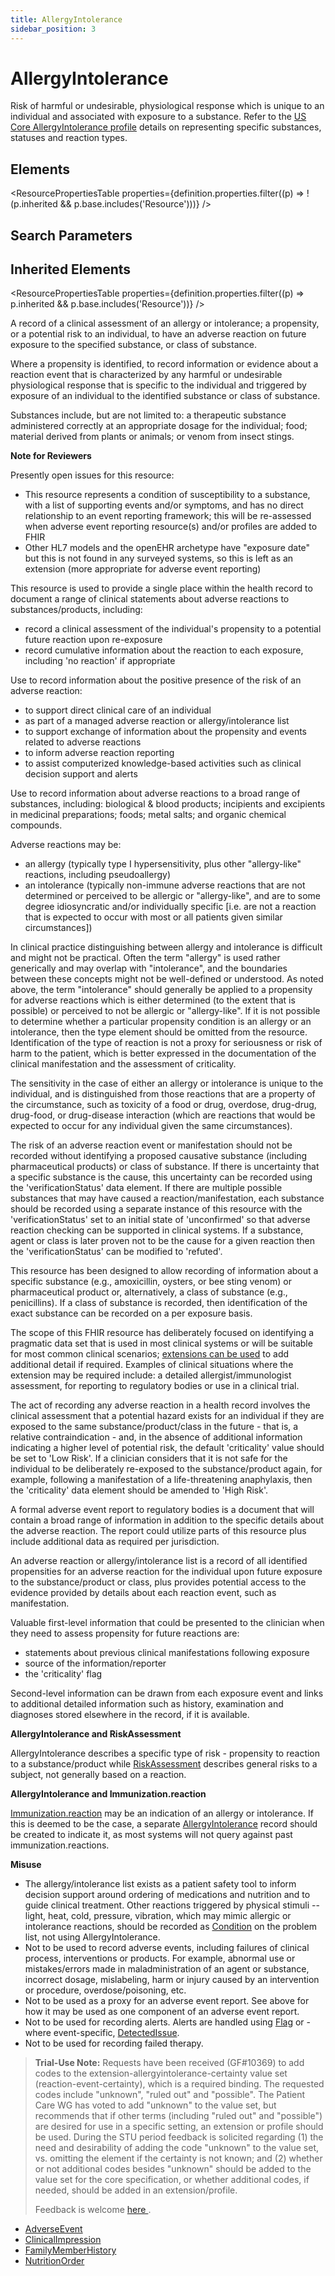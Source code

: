 ```yaml
---
title: AllergyIntolerance
sidebar_position: 3
---
```



# AllergyIntolerance

Risk of harmful or undesirable, physiological response which is unique to an individual and associated with exposure to a substance. Refer to the [US Core AllergyIntolerance profile](https://hl7.org/fhir/us/core/stu3.1.1/StructureDefinition-us-core-allergyintolerance.html) details on representing specific substances, statuses and reaction types.

<Tabs queryString="section">
  <TabItem value="schema" label="Schema" default>

## Elements

<ResourcePropertiesTable
  properties={definition.properties.filter((p) => !(p.inherited && p.base.includes('Resource')))}
/>

## Search Parameters

<SearchParamsTable searchParams={definition.searchParameters} />

## Inherited Elements

<ResourcePropertiesTable properties={definition.properties.filter((p) => p.inherited && p.base.includes('Resource'))} />

  </TabItem>
  <TabItem value="usage" label="Usage">
<div> <a name="scope"></a> <p> A record of a clinical assessment of an allergy or intolerance; a propensity, or a potential risk  to an individual, to have an adverse reaction on future exposure to the specified substance, or class  of substance.  </p> <p> Where a propensity is identified, to record information or evidence about a reaction event  that is characterized by any harmful or undesirable physiological response that is specific  to the individual and triggered by exposure of an individual to the identified substance  or class of substance. </p> <p> <Link to="/docs/api/fhir/resources/substance">Substances</Link> include, but are not limited to: a therapeutic substance administered correctly  at an appropriate dosage for the individual; food; material derived from plants or animals;  or venom from insect stings. </p> <p> <b>Note for Reviewers</b> </p> <p> Presently open issues for this resource: </p> <ul> <li>This resource represents a condition of susceptibility to a substance, with a list of supporting events and/or symptoms,    and has no direct relationship to an event reporting framework; this will be re-assessed when adverse event reporting resource(s) and/or profiles are added to FHIR  </li> <li>Other HL7 models and the openEHR archetype have "exposure date" but this is not found in any surveyed systems, so this is left as an extension (more appropriate for adverse event reporting)</li> </ul> </div>
  </TabItem>
  <TabItem value="relationships" label="Relationships">
<div> <a name="bnr"></a> <p> This resource is used to provide a single place within the health record to document a range of clinical statements about adverse reactions to substances/products, including: </p> <ul> <li>record a clinical assessment of the individual's propensity to a potential future reaction upon re-exposure</li> <li>record cumulative information about the reaction to each exposure, including 'no reaction' if appropriate</li> </ul> <p> Use to record information about the positive presence of the risk of an adverse reaction: </p> <ul> <li>to support direct clinical care of an individual</li> <li>as part of a managed adverse reaction or allergy/intolerance list</li> <li>to support exchange of information about the propensity and events related to adverse reactions</li> <li>to inform adverse reaction reporting</li> <li>to assist computerized knowledge-based activities such as clinical decision support and alerts</li> </ul> <p> Use to record information about adverse reactions to a broad range of substances, including: biological  &amp; blood products; incipients and excipients in medicinal preparations; foods; metal salts; and organic chemical compounds.   </p> <p> Adverse reactions may be: </p> <ul> <li>an allergy (typically type I hypersensitivity, plus other "allergy-like" reactions, including pseudoallergy)</li> <li>an intolerance (typically non-immune adverse reactions that are not determined or perceived to be allergic or "allergy-like", and are to some degree idiosyncratic and/or individually specific [i.e. are not a reaction that is expected to occur with most or all patients given similar circumstances])</li> </ul> <p> In clinical practice distinguishing between allergy and intolerance is difficult and might not be practical. Often the term "allergy" is used rather generically and may overlap with "intolerance", and the boundaries between these concepts might not be well-defined or understood. As noted above, the term "intolerance" should generally be applied to a propensity for adverse reactions which is either determined (to the extent that is possible) or perceived to not be allergic or "allergy-like".  If it is not possible to determine whether a particular propensity condition is an allergy or an intolerance, then the type element should be omitted from the resource.  Identification of the type of reaction is not a proxy for seriousness or risk of harm to the patient, which is better expressed in the documentation of the clinical manifestation and the assessment of criticality.</p> <p> The sensitivity in the case of either an allergy or intolerance is unique to the individual, and is distinguished from those reactions that are a property of the circumstance, such as toxicity of a food or drug, overdose, drug-drug, drug-food, or drug-disease interaction (which are reactions that would be expected to occur for any individual given the same circumstances). </p> <p> The risk of an adverse reaction event or manifestation should not be recorded without identifying a proposed causative  substance (including pharmaceutical products) or class of substance. If there is uncertainty that a specific substance is the cause, this uncertainty can be recorded using the 'verificationStatus' data element. If there are multiple possible substances that may have caused a reaction/manifestation, each substance should be recorded using a separate instance of this resource with the  'verificationStatus' set to an initial state of 'unconfirmed' so that adverse reaction checking can be supported in clinical systems.  If a substance, agent or class is later proven not to be the cause for a given reaction then the 'verificationStatus' can be modified  to 'refuted'. </p> <p> This resource has been designed to allow recording of information about a specific substance (e.g., amoxicillin,  oysters, or bee sting venom) or pharmaceutical product or, alternatively, a class of substance (e.g., penicillins). If a class of substance is recorded,  then identification of the exact substance can be recorded on a per exposure basis. </p> <p> The scope of this FHIR resource has deliberately focused on identifying a pragmatic data set that is used in  most clinical systems or will be suitable for most common clinical scenarios; <a href="https://www.hl7.org/fhir/extensibility.html">extensions can be used</a> to add additional detail if required. Examples of clinical situations where the extension may  be required include: a detailed allergist/immunologist assessment, for reporting to regulatory bodies or use  in a clinical trial. </p> <p> The act of recording any adverse reaction in a health record involves the clinical assessment that a potential hazard  exists for an individual if they are exposed to the same substance/product/class in the future - that is, a relative  contraindication - and, in the absence of additional information indicating a higher level of potential risk, the default 'criticality' value should be set to 'Low Risk'. If a clinician considers that it is not safe for the individual to be deliberately re-exposed to the substance/product again, for example, following a manifestation of a life-threatening anaphylaxis, then the 'criticality' data element should be amended to 'High Risk'.  </p> <p> A formal adverse event report to regulatory bodies is a document that will contain a broad range of information in  addition to the specific details about the adverse reaction. The report could utilize parts of this resource plus  include additional data as required per jurisdiction. </p> <p> An adverse reaction or allergy/intolerance list is a record of all identified propensities for an adverse reaction  for the individual upon future exposure to the substance/product or class, plus provides potential access to the evidence  provided by details about each reaction event, such as manifestation. </p> <p> Valuable first-level information that could be presented to the clinician when they need to assess propensity for  future reactions are: </p> <ul> <li>statements about previous clinical manifestations following exposure</li> <li>source of the information/reporter</li> <li>the 'criticality' flag</li> </ul> <p> Second-level information can be drawn from each exposure event and links to additional detailed information  such as history, examination and diagnoses stored elsewhere in the record, if it is available. </p> <p> <b>AllergyIntolerance and <Link to="/docs/api/fhir/resources/riskassessment">RiskAssessment</Link></b> </p> <p> <Link to="/docs/api/fhir/resources/allergyintolerance">AllergyIntolerance</Link> describes a specific type of risk - propensity to reaction to a substance/product while <a href="/docs/api/fhir/resources/riskassessment">RiskAssessment</a> describes general risks to a subject, not generally based on a reaction. </p> <p> <b>AllergyIntolerance and <Link to="/docs/api/fhir/resources/immunization">Immunization</Link>.reaction</b> </p> <p> <a href="https://www.hl7.org/fhir/immunization-definitions.html#Immunization.reaction">Immunization.reaction</a> may be an indication of an allergy or intolerance. If this is deemed to be the case, a separate <a href="/docs/api/fhir/resources/allergyintolerance">AllergyIntolerance</a> record should be created to indicate it, as most systems will not query against past immunization.reactions. </p> <p> <b>Misuse</b> </p> <ul> <li>The allergy/intolerance list exists as a patient safety tool to inform decision support around ordering of medications and nutrition and to guide clinical treatment.  Other reactions triggered by physical stimuli -- light, heat, cold, pressure, vibration, which may mimic allergic or intolerance reactions, should be recorded as <a href="/docs/api/fhir/resources/condition">Condition</a> on the problem list, not using <Link to="/docs/api/fhir/resources/allergyintolerance">AllergyIntolerance</Link>.</li> <li>Not to be used to record adverse events, including failures of clinical process, interventions or products. For example, abnormal use or mistakes/errors made in maladministration of an agent or substance, incorrect dosage, mislabeling, harm or injury caused by an intervention or procedure, overdose/poisoning, etc.</li> <li>Not to be used as a proxy for an adverse event report. See above for how it may be used as one component of an adverse event report.</li> <li>Not to be used for recording alerts. Alerts are handled using <a href="/docs/api/fhir/resources/flag">Flag</a> or - where event-specific, <a href="/docs/api/fhir/resources/detectedissue">DetectedIssue</a>. </li> <li>Not to be used for recording failed therapy.</li> </ul>    <a name="dstu0"></a> <blockquote class="stu-note"><p><b>Trial-Use Note:</b> Requests have been received (GF#10369) to add codes to the extension-allergyintolerance-certainty value set (reaction-event-certainty), which is a required binding.  The requested codes include "unknown", "ruled out" and "possible".   The <Link to="/docs/api/fhir/resources/patient">Patient</Link> Care WG has voted to add "unknown" to the value set, but recommends that if other terms (including "ruled out" and "possible") are desired for use in a specific setting, an extension or profile should be used.   During the STU period feedback is solicited regarding (1) the need and desirability of adding the code "unknown" to the value set, vs. omitting the element if the certainty is not known; and (2) whether or not additional codes besides "unknown" should be added to the value set for the core specification, or whether additional codes, if needed, should be added in an extension/profile. </p> <p> Feedback is welcome <a href="http://hl7.org/fhir-issues">here </a>. </p></blockquote> </div>
  </TabItem>

  <TabItem value="referencedBy" label="Referenced By">
<ul><li><a href="/docs/api/fhir/resources/adverseevent">AdverseEvent</a></li>
<li><a href="/docs/api/fhir/resources/clinicalimpression">ClinicalImpression</a></li>
<li><a href="/docs/api/fhir/resources/familymemberhistory">FamilyMemberHistory</a></li>
<li><a href="/docs/api/fhir/resources/nutritionorder">NutritionOrder</a></li></ul>
  </TabItem>
</Tabs>
